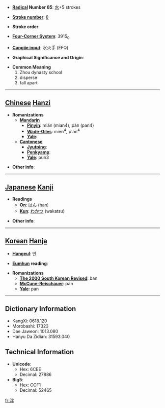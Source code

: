 * '''[[Wiktionary:Chinese radical index| Radical]] Number 85''': [[Wiktionary:Chinese radical index 水|水]]+5 strokes

* '''[[Wiktionary:Chinese total strokes index|Stroke number]]''': [[Wiktionary:Chinese total strokes index 8|8]]

* '''Stroke order''': 

* '''[[Wiktionary:Chinese four corner index|Four-Corner System]]''': 3915<sub>0</sub>

* '''[[Wiktionary:Chinese Cangjie index|Cangjie input]]''': 水火手 (EFQ)

* '''Graphical Significance and Origin''': 

* '''Common Meaning'''
*#Zhou dynasty school
*# disperse
*# fall apart


----

== [[Chinese]] [[Hanzi]] ==

* '''Romanizations'''
** '''[[Mandarin]]'''
*** '''[[Pinyin]]''': miàn (mian4), pàn (pan4)
*** '''[[Wade-Giles]]''': mien<sup>4</sup>, p'an<sup>4</sup>
*** '''[[Yale]]''': 
** '''[[Cantonese]]'''
*** '''[[Jyutping]]''':
*** '''[[Penkyamp]]''': 
*** '''[[Yale]]''': pun3

* '''Other info''': 

----

== [[Japanese]] [[Kanji]] ==

* '''Readings'''
** '''[[On]]''': [[はん]] (han)
** '''[[Kun]]''': [[わかつ]] (wakatsu)

* '''Other info''':  

----

== [[Korean]] [[Hanja]] ==

* '''[[Hangeul]]''': 반

* '''[[Eumhun]] reading''': 

* '''Romanizations'''
** '''[[The 2000 South Korean Revised Romanization|The 2000 South Korean Revised]]''': ban
** '''[[McCune-Reischauer]]''': pan
** '''[[Yale]]''': pan

----

== Dictionary Information ==

* KangXi: 0618.120
* Morobashi: 17323
* Dae Jaweon: 1013.080
* Hanyu Da Zidian: 31593.040

== Technical Information ==

* '''Unicode''':
** Hex: 6CEE
** Decimal: 27886
* '''Big5''':
** Hex: CCF1
** Decimal: 52465

[[fr:泮]]